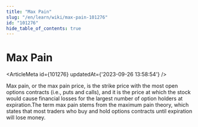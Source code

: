 ```yaml
---
title: "Max Pain"
slug: "/en/learn/wiki/max-pain-101276"
id: "101276"
hide_table_of_contents: true
---
```



# Max Pain

<ArticleMeta id={101276} updatedAt={'2023-09-26 13:58:54'} />
<div className='border-solid border-b border-t-0 my-4 border-[var(--ifm-color-gray-300)]' />

Max pain, or the max pain price, is the strike price with the most open options contracts (i.e., puts and calls), and it is the price at which the stock would cause financial losses for the largest number of option holders at expiration.The term max pain stems from the maximum pain theory, which states that most traders who buy and hold options contracts until expiration will lose money.
